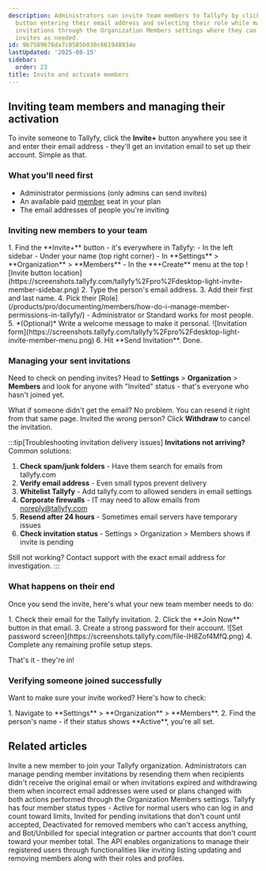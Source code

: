 ```yaml
---
description: Administrators can invite team members to Tallyfy by clicking the Invite+
  button entering their email address and selecting their role while managing pending
  invitations through the Organization Members settings where they can resend or withdraw
  invites as needed.
id: 9b7589b76da7c0585b030c661948934e
lastUpdated: '2025-08-15'
sidebar:
  order: 23
title: Invite and activate members
---
```



## Inviting team members and managing their activation

To invite someone to Tallyfy, click the **Invite+** button anywhere you see it and enter their email address - they'll get an invitation email to set up their account. Simple as that.

### What you'll need first
- Administrator permissions (only admins can send invites)
- An available paid [member](/products/pro/documenting/members/) seat in your plan
- The email addresses of people you're inviting

### Inviting new members to your team

<Steps>
1. Find the **Invite+** button - it's everywhere in Tallyfy:
    - In the left sidebar
    - Under your name (top right corner)
    - In **Settings** > **Organization** > **Members**
    - In the **+Create** menu at the top
   ![Invite button location](https://screenshots.tallyfy.com/tallyfy%2Fpro%2Fdesktop-light-invite-member-sidebar.png)
2. Type the person's email address.
3. Add their first and last name.
4. Pick their [Role](/products/pro/documenting/members/how-do-i-manage-member-permissions-in-tallyfy/) - Administrator or Standard works for most people.
5. *(Optional)* Write a welcome message to make it personal.
   ![Invitation form](https://screenshots.tallyfy.com/tallyfy%2Fpro%2Fdesktop-light-invite-member-menu.png)
6. Hit **Send Invitation**. Done.
</Steps>

### Managing your sent invitations

Need to check on pending invites? Head to **Settings** > **Organization** > **Members** and look for anyone with "Invited" status - that's everyone who hasn't joined yet.

What if someone didn't get the email? No problem. You can resend it right from that same page. Invited the wrong person? Click **Withdraw** to cancel the invitation.

:::tip[Troubleshooting invitation delivery issues]
**Invitations not arriving?** Common solutions:
1. **Check spam/junk folders** - Have them search for emails from tallyfy.com
2. **Verify email address** - Even small typos prevent delivery
3. **Whitelist Tallyfy** - Add tallyfy.com to allowed senders in email settings
4. **Corporate firewalls** - IT may need to allow emails from noreply@tallyfy.com
5. **Resend after 24 hours** - Sometimes email servers have temporary issues
6. **Check invitation status** - Settings > Organization > Members shows if invite is pending

Still not working? Contact support with the exact email address for investigation.
:::

### What happens on their end

Once you send the invite, here's what your new team member needs to do:

<Steps>
1. Check their email for the Tallyfy invitation.
2. Click the **Join Now** button in that email.
3. Create a strong password for their account.
   ![Set password screen](https://screenshots.tallyfy.com/file-IH8Zof4MfQ.png)
4. Complete any remaining profile setup steps.
</Steps>

That's it - they're in!

### Verifying someone joined successfully

Want to make sure your invite worked? Here's how to check:

<Steps>
1. Navigate to **Settings** > **Organization** > **Members**.
2. Find the person's name - if their status shows **Active**, you're all set.
</Steps>


## Related articles
<CardGrid>
<LinkTitleCard header="<b>Members > Invite member</b>" href="/products/pro/integrations/open-api/code-samples/members/invite-member/" > Invite a new member to join your Tallyfy organization. </LinkTitleCard>
<LinkTitleCard header="<b>Members > Resending or withdrawing invites</b>" href="/products/pro/documenting/members/how-to-resend-or-withdraw-invites-in-tallyfy/" > Administrators can manage pending member invitations by resending them when recipients didn't receive the original email or when invitations expired and withdrawing them when incorrect email addresses were used or plans changed with both actions performed through the Organization Members settings. </LinkTitleCard>
<LinkTitleCard header="<b>Org Settings > Member statuses</b>" href="/products/pro/settings/org-settings/understanding-member-statuses/" > Tallyfy has four member status types - Active for normal users who can log in and count toward limits, Invited for pending invitations that don't count until accepted, Deactivated for removed members who can't access anything, and Bot/Unbilled for special integration or partner accounts that don't count toward your member total. </LinkTitleCard>
<LinkTitleCard header="<b>Code Samples > Managing members (Users)</b>" href="/products/pro/integrations/open-api/code-samples/members/" > The API enables organizations to manage their registered users through functionalities like inviting listing updating and removing members along with their roles and profiles. </LinkTitleCard>
</CardGrid>